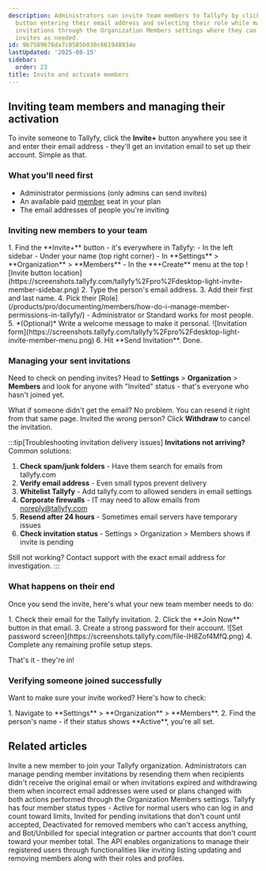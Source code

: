 ```yaml
---
description: Administrators can invite team members to Tallyfy by clicking the Invite+
  button entering their email address and selecting their role while managing pending
  invitations through the Organization Members settings where they can resend or withdraw
  invites as needed.
id: 9b7589b76da7c0585b030c661948934e
lastUpdated: '2025-08-15'
sidebar:
  order: 23
title: Invite and activate members
---
```



## Inviting team members and managing their activation

To invite someone to Tallyfy, click the **Invite+** button anywhere you see it and enter their email address - they'll get an invitation email to set up their account. Simple as that.

### What you'll need first
- Administrator permissions (only admins can send invites)
- An available paid [member](/products/pro/documenting/members/) seat in your plan
- The email addresses of people you're inviting

### Inviting new members to your team

<Steps>
1. Find the **Invite+** button - it's everywhere in Tallyfy:
    - In the left sidebar
    - Under your name (top right corner)
    - In **Settings** > **Organization** > **Members**
    - In the **+Create** menu at the top
   ![Invite button location](https://screenshots.tallyfy.com/tallyfy%2Fpro%2Fdesktop-light-invite-member-sidebar.png)
2. Type the person's email address.
3. Add their first and last name.
4. Pick their [Role](/products/pro/documenting/members/how-do-i-manage-member-permissions-in-tallyfy/) - Administrator or Standard works for most people.
5. *(Optional)* Write a welcome message to make it personal.
   ![Invitation form](https://screenshots.tallyfy.com/tallyfy%2Fpro%2Fdesktop-light-invite-member-menu.png)
6. Hit **Send Invitation**. Done.
</Steps>

### Managing your sent invitations

Need to check on pending invites? Head to **Settings** > **Organization** > **Members** and look for anyone with "Invited" status - that's everyone who hasn't joined yet.

What if someone didn't get the email? No problem. You can resend it right from that same page. Invited the wrong person? Click **Withdraw** to cancel the invitation.

:::tip[Troubleshooting invitation delivery issues]
**Invitations not arriving?** Common solutions:
1. **Check spam/junk folders** - Have them search for emails from tallyfy.com
2. **Verify email address** - Even small typos prevent delivery
3. **Whitelist Tallyfy** - Add tallyfy.com to allowed senders in email settings
4. **Corporate firewalls** - IT may need to allow emails from noreply@tallyfy.com
5. **Resend after 24 hours** - Sometimes email servers have temporary issues
6. **Check invitation status** - Settings > Organization > Members shows if invite is pending

Still not working? Contact support with the exact email address for investigation.
:::

### What happens on their end

Once you send the invite, here's what your new team member needs to do:

<Steps>
1. Check their email for the Tallyfy invitation.
2. Click the **Join Now** button in that email.
3. Create a strong password for their account.
   ![Set password screen](https://screenshots.tallyfy.com/file-IH8Zof4MfQ.png)
4. Complete any remaining profile setup steps.
</Steps>

That's it - they're in!

### Verifying someone joined successfully

Want to make sure your invite worked? Here's how to check:

<Steps>
1. Navigate to **Settings** > **Organization** > **Members**.
2. Find the person's name - if their status shows **Active**, you're all set.
</Steps>


## Related articles
<CardGrid>
<LinkTitleCard header="<b>Members > Invite member</b>" href="/products/pro/integrations/open-api/code-samples/members/invite-member/" > Invite a new member to join your Tallyfy organization. </LinkTitleCard>
<LinkTitleCard header="<b>Members > Resending or withdrawing invites</b>" href="/products/pro/documenting/members/how-to-resend-or-withdraw-invites-in-tallyfy/" > Administrators can manage pending member invitations by resending them when recipients didn't receive the original email or when invitations expired and withdrawing them when incorrect email addresses were used or plans changed with both actions performed through the Organization Members settings. </LinkTitleCard>
<LinkTitleCard header="<b>Org Settings > Member statuses</b>" href="/products/pro/settings/org-settings/understanding-member-statuses/" > Tallyfy has four member status types - Active for normal users who can log in and count toward limits, Invited for pending invitations that don't count until accepted, Deactivated for removed members who can't access anything, and Bot/Unbilled for special integration or partner accounts that don't count toward your member total. </LinkTitleCard>
<LinkTitleCard header="<b>Code Samples > Managing members (Users)</b>" href="/products/pro/integrations/open-api/code-samples/members/" > The API enables organizations to manage their registered users through functionalities like inviting listing updating and removing members along with their roles and profiles. </LinkTitleCard>
</CardGrid>